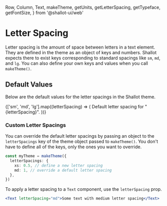   Row,
  Column,
  Text,
  makeTheme,
  getUnits,
  getLetterSpacing,
  getTypeface,
  getFontSize,
} from '@shallot-ui/web'

<Meta title="🎨 Theme / Letter Spacing" />

# Letter Spacing

Letter spacing is the amount of space between letters in a text element. They are defined in the theme as an object of keys and numbers. Shallot expects there to exist keys corresponding to standard spacings like `sm`, `md`, and `lg`. You can also define your own keys and values when you call `makeTheme()`.

## Default Values

Below are the default values for the letter spacings in the Shallot theme.

<Canvas>
  <ThemeProvider theme={makeTheme()}>
    <Column>
      {['sm', 'md', 'lg'].map((letterSpacing) => (
        <Text
          key={letterSpacing}
          shallot={{
            margin: getUnits(1),
            letterSpacing: getLetterSpacing(letterSpacing),
            typeface: getTypeface('Body'),
            fontSize: getFontSize('md'),
          }}
        >
          Default letter spacing for "{letterSpacing}".
        </Text>
      ))}
    </Column>
  </ThemeProvider>
</Canvas>

<br />

### Custom Letter Spacings

You can override the default letter spacings by passing an object to the `letterSpacings` key of the theme object passed to `makeTheme()`. You don't have to define all of the keys, only the ones you want to override.

```ts
const myTheme = makeTheme({
  letterSpacings: {
    xs: 0.5, // define a new letter spacing
    md: 1, // override a default letter spacing
  },
})
```

To apply a letter spacing to a `Text` component, use the `letterSpacing` prop.

```jsx
<Text letterSpacing="md">Some text with medium letter spacing</Text>
```
